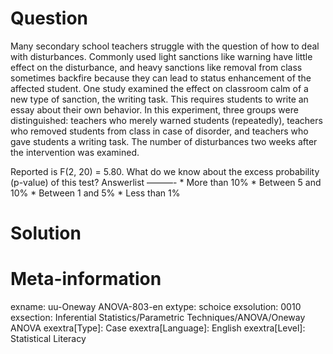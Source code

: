 Question
========

Many secondary school teachers struggle with the question of how to deal with disturbances. Commonly used light sanctions like warning have little effect on the disturbance, and heavy sanctions like removal from class sometimes backfire because they can lead to status enhancement of the affected student. One study examined the effect on classroom calm of a new type of sanction, the writing task. This requires students to write an essay about their own behavior. In this experiment, three groups were distinguished: teachers who merely warned students (repeatedly), teachers who removed students from class in case of disorder, and teachers who gave students a writing task. The number of disturbances two weeks after the intervention was examined.

Reported is F(2, 20) = 5.80. What do we know about the excess probability (p-value) of this test? 
Answerlist
----------
* More than 10%
* Between 5 and 10%
* Between 1 and 5%
* Less than 1%

Solution
========

Meta-information
================
exname: uu-Oneway ANOVA-803-en
extype: schoice
exsolution: 0010
exsection: Inferential Statistics/Parametric Techniques/ANOVA/Oneway ANOVA
exextra[Type]: Case
exextra[Language]: English
exextra[Level]: Statistical Literacy
